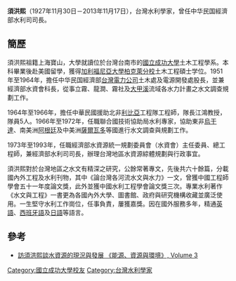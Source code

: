{{multiple issues|
{{expand|time=2014-06-11T13:35:52+00:00}}
{{unreferenced|time=2014-06-11T13:35:52+00:00}}
}}
'''須洪熙'''（1927年11月30日－2013年11月17日），台灣水利學家，曾任中华民国經濟部水利司司長。
 
==簡歷==
須洪熙祖籍上海寶山，大學就讀位於台灣台南市的[[國立成功大學|國立成功大學]]土木工程學系。本科畢業後赴美國留學，獲得[[加利福尼亞大學柏克萊分校|加利福尼亞大學柏克萊分校]]土木工程碩士学位。1951年至1964年，擔任中华民国經濟部[[台灣電力公司|台灣電力公司]]土木處及電源開發處股長，並兼經濟部水資會科長，從事立霧、龍澗、霧社及[[大甲溪|大甲溪]]流域各水力計畫之水文調查規劃工作。

1964年至1966年，擔任中華民國援助北非[[利比亞|利比亞]]工程隊工程師，隊長江鴻教授，隊員5人。1966年至1972年，任職聯合國技術協助局水利專家，協助東非[[烏干達|烏干達]]、南美洲[[阿根廷|阿根廷]]及中美洲[[薩爾瓦多|薩爾瓦多]]等國進行水文調查與規劃工作。

1973年至1993年，任職經濟部水資源統一規劃委員會（水資會）主任委員、總工程師，兼經濟部水利司司長，辦理台灣地區水資源綜體規劃與行政事宜。

須洪熙對於台灣地區之水文有精深之研究，公餘常著專文，先後共六十餘篇，分載國內外工程及水利刊物，其中《論台灣各河流水文與水力》一文，曾獲中國工程師學會五十一年度論文獎，此外並獲中國水利工程學會論文獎三次。專業水利著作《水文與工程》一書更為各國內外大學、圖書館、政府與研究機構收藏並廣泛使用。一生堅守水利工作崗位，任事負責，屢獲嘉獎。因在國外服務多年，精通[[英語|英語]]、[[西班牙語|西班牙語]]及[[日語|日語]]等語言。

== 參考 ==
* [http://books.google.com.hk/books?id=UlVMAQAAIAAJ&q=%22%E9%A0%88%E6%B4%AA%E7%86%99%22+-inpublisher:icon&dq=%22%E9%A0%88%E6%B4%AA%E7%86%99%22+-inpublisher:icon&hl=en&sa=X&ei=d0-_U927DsPc8AXptoLYBQ&redir_esc=y 訪須洪熙談水資源的現況與發展 《能源、資源與環境》, Volume 3] {{Wayback|url=http://books.google.com.hk/books?id=UlVMAQAAIAAJ&q=%22%E9%A0%88%E6%B4%AA%E7%86%99%22+-inpublisher:icon&dq=%22%E9%A0%88%E6%B4%AA%E7%86%99%22+-inpublisher:icon&hl=en&sa=X&ei=d0-_U927DsPc8AXptoLYBQ&redir_esc=y |date=20190628183913 }}
[[Category:國立成功大學校友|Category:國立成功大學校友]]
[[Category:台灣水利學家|Category:台灣水利學家]]